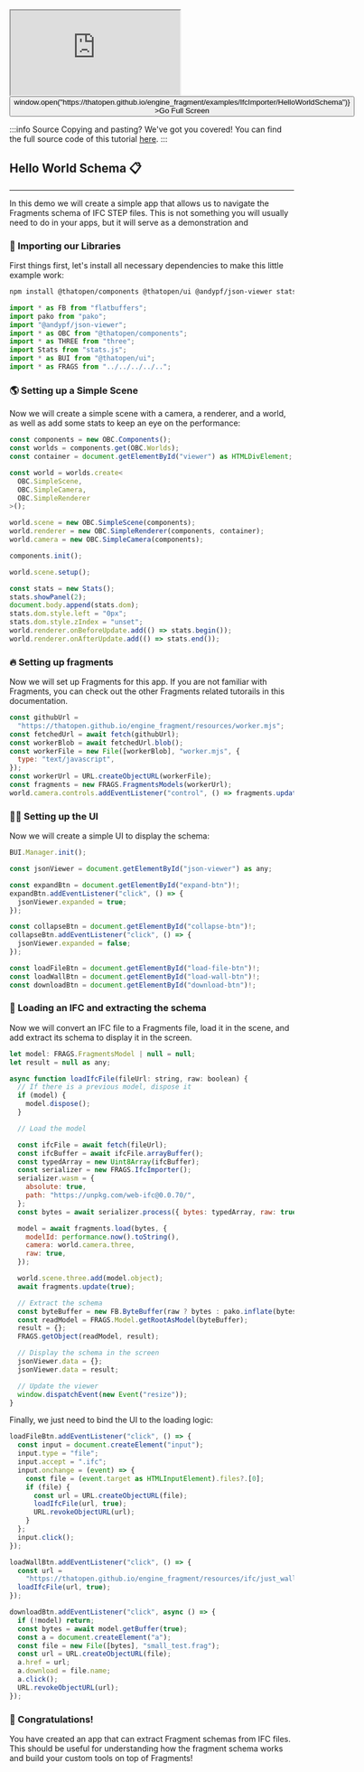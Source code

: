 <div style={{position: "relative"}}><iframe src="https://thatopen.github.io/engine_fragment/examples/IfcImporter/HelloWorldSchema"></iframe><button class="full-screen-btn" onClick={() => window.open("https://thatopen.github.io/engine_fragment/examples/IfcImporter/HelloWorldSchema")} >Go Full Screen</button></div>

:::info Source
Copying and pasting? We've got you covered! You can find the full source code of this tutorial [here](https://github.com/ThatOpen/engine_fragment/blob/main/packages/fragments/src/Importers/IfcImporter/examples/HelloWorldSchema/example.ts).
:::

## Hello World Schema 📋
---
In this demo we will create a simple app that allows us to navigate the Fragments schema of IFC STEP files. This is not something you will usually need to do in your apps, but it will serve as a demonstration and
### 🖖 Importing our Libraries
First things first, let's install all necessary dependencies to make this little example work:
```bash
npm install @thatopen/components @thatopen/ui @andypf/json-viewer stats.js pako flatbuffers three @thatopen/fragments @thatopen/components @thatopen/ui web-ifc
```

```js
import * as FB from "flatbuffers";
import pako from "pako";
import "@andypf/json-viewer";
import * as OBC from "@thatopen/components";
import * as THREE from "three";
import Stats from "stats.js";
import * as BUI from "@thatopen/ui";
import * as FRAGS from "../../../../..";
```
### 🌎 Setting up a Simple Scene
Now we will create a simple scene with a camera, a renderer, and a world, as well as add some stats to keep an eye on the performance:

```js
const components = new OBC.Components();
const worlds = components.get(OBC.Worlds);
const container = document.getElementById("viewer") as HTMLDivElement;

const world = worlds.create<
  OBC.SimpleScene,
  OBC.SimpleCamera,
  OBC.SimpleRenderer
>();

world.scene = new OBC.SimpleScene(components);
world.renderer = new OBC.SimpleRenderer(components, container);
world.camera = new OBC.SimpleCamera(components);

components.init();

world.scene.setup();

const stats = new Stats();
stats.showPanel(2);
document.body.append(stats.dom);
stats.dom.style.left = "0px";
stats.dom.style.zIndex = "unset";
world.renderer.onBeforeUpdate.add(() => stats.begin());
world.renderer.onAfterUpdate.add(() => stats.end());
```
### 🔥 Setting up fragments
Now we will set up Fragments for this app. If you are not familiar with Fragments, you can check out the other Fragments related tutorails in this documentation.

```js
const githubUrl =
  "https://thatopen.github.io/engine_fragment/resources/worker.mjs";
const fetchedUrl = await fetch(githubUrl);
const workerBlob = await fetchedUrl.blob();
const workerFile = new File([workerBlob], "worker.mjs", {
  type: "text/javascript",
});
const workerUrl = URL.createObjectURL(workerFile);
const fragments = new FRAGS.FragmentsModels(workerUrl);
world.camera.controls.addEventListener("control", () => fragments.update());
```
### 💅🏻 Setting up the UI
Now we will create a simple UI to display the schema:

```js
BUI.Manager.init();

const jsonViewer = document.getElementById("json-viewer") as any;

const expandBtn = document.getElementById("expand-btn")!;
expandBtn.addEventListener("click", () => {
  jsonViewer.expanded = true;
});

const collapseBtn = document.getElementById("collapse-btn")!;
collapseBtn.addEventListener("click", () => {
  jsonViewer.expanded = false;
});

const loadFileBtn = document.getElementById("load-file-btn")!;
const loadWallBtn = document.getElementById("load-wall-btn")!;
const downloadBtn = document.getElementById("download-btn")!;
```
### 👾 Loading an IFC and extracting the schema
Now we will convert an IFC file to a Fragments file, load it in the scene, and add extract its schema to display it in the screen.

```js
let model: FRAGS.FragmentsModel | null = null;
let result = null as any;

async function loadIfcFile(fileUrl: string, raw: boolean) {
  // If there is a previous model, dispose it
  if (model) {
    model.dispose();
  }

  // Load the model

  const ifcFile = await fetch(fileUrl);
  const ifcBuffer = await ifcFile.arrayBuffer();
  const typedArray = new Uint8Array(ifcBuffer);
  const serializer = new FRAGS.IfcImporter();
  serializer.wasm = {
    absolute: true,
    path: "https://unpkg.com/web-ifc@0.0.70/",
  };
  const bytes = await serializer.process({ bytes: typedArray, raw: true });

  model = await fragments.load(bytes, {
    modelId: performance.now().toString(),
    camera: world.camera.three,
    raw: true,
  });

  world.scene.three.add(model.object);
  await fragments.update(true);

  // Extract the schema
  const byteBuffer = new FB.ByteBuffer(raw ? bytes : pako.inflate(bytes));
  const readModel = FRAGS.Model.getRootAsModel(byteBuffer);
  result = {};
  FRAGS.getObject(readModel, result);

  // Display the schema in the screen
  jsonViewer.data = {};
  jsonViewer.data = result;

  // Update the viewer
  window.dispatchEvent(new Event("resize"));
}
```
Finally, we just need to bind the UI to the loading logic:

```js
loadFileBtn.addEventListener("click", () => {
  const input = document.createElement("input");
  input.type = "file";
  input.accept = ".ifc";
  input.onchange = (event) => {
    const file = (event.target as HTMLInputElement).files?.[0];
    if (file) {
      const url = URL.createObjectURL(file);
      loadIfcFile(url, true);
      URL.revokeObjectURL(url);
    }
  };
  input.click();
});

loadWallBtn.addEventListener("click", () => {
  const url =
    "https://thatopen.github.io/engine_fragment/resources/ifc/just_wall.ifc";
  loadIfcFile(url, true);
});

downloadBtn.addEventListener("click", async () => {
  if (!model) return;
  const bytes = await model.getBuffer(true);
  const a = document.createElement("a");
  const file = new File([bytes], "small_test.frag");
  const url = URL.createObjectURL(file);
  a.href = url;
  a.download = file.name;
  a.click();
  URL.revokeObjectURL(url);
});
```
### 🥳 Congratulations!
You have created an app that can extract Fragment schemas from IFC files. This should be useful for understanding how the fragment schema works and build your custom tools on top of Fragments!

